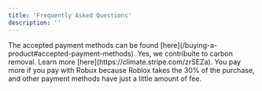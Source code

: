 ```yaml
---
title: 'Frequently Asked Questions'
description: ''
---
```



<AccordionGroup>
  <Accordion title="What are the accepted payment methods?">
    The accepted payment methods can be found [here](/buying-a-product#accepted-payment-methods).
  </Accordion>

  <Accordion title="Do you contribuite to carbon removal?" icon="leaf">
    Yes, we contribuite to carbon removal. Learn more [here](https://climate.stripe.com/zrSEZa).
  </Accordion>

  <Accordion title="Why do you pay more if you pay with Robux?">
    You pay more if you pay with Robux because Roblox takes the 30% of the purchase, and other payment methods have just a little amount of fee.
  </Accordion>
</AccordionGroup>

